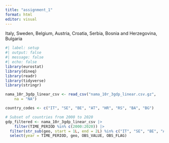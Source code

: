 ```yaml
---
title: "assignment_1"
format: html
editor: visual
---
```


Italy, Sweden, Belgium, Austria, Croatia, Serbia, Bosnia and Herzegovina, Bulgaria

```r
#| label: setup
#| output: false
#| message: false
#| echo: false
library(eurostat)
library(dineq)
library(readr)
library(tidyverse)
library(stringr)

```

```r
nama_10r_3gdp_linear_csv <- read_csv("nama_10r_3gdp_linear.csv.gz", 
    na = "NA")
```

```r
country_codes <- c("IT", "SE", "BE", "AT", "HR", "RS", "BA", "BG")
```

```r
# Subset of countries from 2000 to 2020
gdp_filtered <- nama_10r_3gdp_linear_csv |> 
    filter(TIME_PERIOD %in% c(2000:2020)) |> 
  filter(str_sub(geo, start = 1L, end = 2L) %in% c("IT", "SE", "BE", "AT", "HR", "RS", "BA", "BG")) |> 
  select(year = TIME_PERIOD, geo, OBS_VALUE, OBS_FLAG) 
  

```
